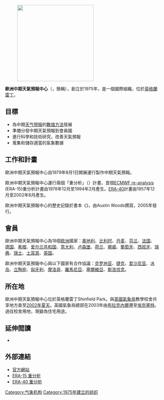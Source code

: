 {{coord|51.41956|N|0.95077|W|region:GB_type:landmark_source:dewiki|display=title}}
{{Infobox Organization
|name         = 歐洲中期天氣預報中心<br>{{small|（European Centre for Medium-Range Weather Forecasts）}}
|image        = Ecmwf.png
|caption      =
|map          =
|mcaption     =
|headquarters = {{UK}}[[伯克郡|伯克郡]][[雷丁|雷丁]]鎮
|membership   =
|language     =
|leader_title =
|leader_name  =
|leader_title2 =
|leader_name2 =
|formation    = 1975年
|website      = {{URL|ecmwf.int/}}
}}
[[Image:European forecasting.svg|thumb|250px|{{legend|#0076a5|2015年的會員國}}
{{legend|#73c2fb|合作協議的國家}}]]

'''歐洲中期天氣預報中心'''（{{lang-en|European Centre for Medium-Range Weather Forecasts}}，簡稱{{lang|en|'''ECMWF'''}}），創立於1975年，是一個國際組織，位於[[英格蘭|英格蘭]][[雷丁|雷丁]]。

== 目標 ==
*為中期[[天气预报|天气预报]]的[[数值分析|數值方法]]發展
*準備分發中期天氣預報到會員國
*進行科學和技術研究，改善天氣預報
*蒐集和儲存適當的氣象數據

== 工作和計畫 ==
歐洲中期天氣預報中心自1979年8月1日開展運行製作中期天氣預報。

歐洲中期天氣預報中心運行兩個「重分析」（{{lang|en|re-analysis}}）計畫，首個[[ECMWF_re-analysis|ECMWF re-analysis]] (ERA-15)重分析計畫由1978年12月至1994年2月產生。[[ERA-40|ERA-40]]計畫由1957年12月至2002年8月產生。

歐洲中期天氣預報中心的歷史記錄於書本《{{lang|en|Medium-Range Weather Prediction - the European Approach}}》，由Austin Woods撰寫，2005年發行。

== 會員 ==
歐洲中期天氣預報中心為18個[[欧洲|欧洲]]國家：[[奧地利|奧地利]]、[[比利时|比利时]]、[[丹麦|丹麦]]、[[芬兰|芬兰]]、[[法国|法国]]、[[德国|德国]]、[[希腊|希腊]]、[[爱尔兰共和国|爱尔兰共和国]]、[[意大利|意大利]]、[[卢森堡|卢森堡]]、[[荷兰|荷兰]]、[[挪威|挪威]]、[[葡萄牙|葡萄牙]]、[[西班牙|西班牙]]、[[瑞典|瑞典]]、[[瑞士|瑞士]]、[[土耳其|土耳其]]、[[英国|英国]]。

歐洲中期天氣預報中心與以下國家有合作協議：[[克罗地亚|克罗地亚]]、[[捷克|捷克]]、[[爱沙尼亚|爱沙尼亚]]、[[冰岛|冰岛]]、[[立陶宛|立陶宛]]、[[匈牙利|匈牙利]]、[[摩洛哥|摩洛哥]]、[[羅馬尼亞|羅馬尼亞]]、[[塞爾維亞|塞爾維亞]]、[[斯洛伐克|斯洛伐克]]。

== 所在地 ==
歐洲中期天氣預報中心位於英格蘭雷丁Shinfield Park。與[[英國氣象局|英國氣象局]]教學校舍共享地方直至[[2002年|2002年]][[夏天|夏天]]。英國氣象局總部在2003年由[[布拉克內爾|布拉克內爾]]遷至[[埃克塞特|埃克塞特]]。過往校舍用地，現變為住宅用途。

==延伸閲讀==
{{refbegin}}
*{{cite book| title=Medium-Range Weather Prediction – the European Approach | url=https://archive.org/details/mediumrangeweath0000wood | last=Woods | first=Austin | publisher=Springer | year=2006 | isbn=978-0-387-26928-3}}
{{refend}}

==外部連結==
*[http://www.ecmwf.int 官方網站]
*[https://web.archive.org/web/20040811190105/http://www.ecmwf.int/research/era/ERA-15/index.html ERA-15 重分析]
*[https://web.archive.org/web/20040811192422/http://www.ecmwf.int/research/era/Project/index.html ERA-40 重分析]

{{各地官方氣象機構}}
{{熱帶氣旋級別}}
{{Authority control}}
[[Category:气象机构|Category:气象机构]]
[[Category:1975年建立的组织|Category:1975年建立的组织]]